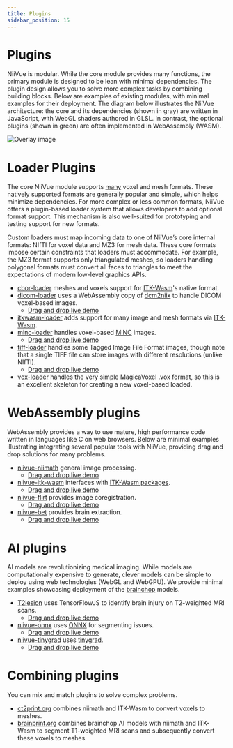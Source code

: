 ```yaml
---
title: Plugins
sidebar_position: 15
---
```


# Plugins

NiiVue is modular. While the core module provides many functions, the primary module is designed to be lean with minimal dependencies. The plugin design allows you to solve more complex tasks by combining building blocks. Below are examples of existing modules, with minimal examples for their deployment. The diagram below illustrates the NiiVue architecture: the core and its dependencies (shown in gray) are written in JavaScript, with WebGL shaders authored in GLSL. In contrast, the optional plugins (shown in green) are often implemented in WebAssembly (WASM).

![Overlay image](/img/pages/plugins.png)

# Loader Plugins

The core NiiVue module supports [many](./Loading%20images#supported-formats) voxel and mesh formats. These natively supported formats are generally popular and simple, which helps minimize dependencies. For more complex or less common formats, NiiVue offers a plugin-based loader system that allows developers to add optional format support. This mechanism is also well-suited for prototyping and testing support for new formats.

Custom loaders must map incoming data to one of NiiVue’s core internal formats: NIfTI for voxel data and MZ3 for mesh data. These core formats impose certain constraints that loaders must accommodate. For example, the MZ3 format supports only triangulated meshes, so loaders handling polygonal formats must convert all faces to triangles to meet the expectations of modern low-level graphics APIs.

 - [cbor-loader](https://github.com/niivue/cbor-loader) meshes and voxels support for [ITK-Wasm](https://docs.itk.org/projects/wasm/en/latest/introduction/file_formats/index.html)'s native format.
 - [dicom-loader](https://github.com/niivue/niivue/tree/main/packages/dicom-loader) uses a WebAssembly copy of [dcm2niix](https://github.com/rordenlab/dcm2niix) to handle DICOM voxel-based images.
   - [Drag and drop live demo](https://niivue.github.io/niivue-dcm2niix/)
 - [itkwasm-loader](https://github.com/niivue/itkwasm-loader) adds support for many image and mesh formats via [ITK-Wasm](https://wasm.itk.org).
 - [minc-loader](https://github.com/niivue/minc-loader) handles voxel-based [MINC](https://en.wikibooks.org/wiki/MINC/SoftwareDevelopment/MINC2.0_File_Format_Reference) images.
   - [Drag and drop live demo](https://niivue.github.io/minc-loader/)
 - [tiff-loader](https://github.com/niivue/tiff-loader) handles some Tagged Image File Format images, though note that a single TIFF file can store images with different resolutions (unlike NIfTI).
   - [Drag and drop live demo](https://niivue.github.io/tiff-loader/)
 - [vox-loader](https://github.com/niivue/niivue/tree/main/packages/vox-loader) handles the very simple MagicaVoxel .vox format, so this is an excellent skeleton for creating a new voxel-based loaded.

# WebAssembly plugins

WebAssembly provides a way to use mature, high performance code written in languages like C on web browsers. Below are minimal examples illustrating integrating several popular tools with NiiVue, providing drag and drop solutions for many problems.

 - [niivue-niimath](https://github.com/niivue/niivue-niimath) general image processing.
   - [Drag and drop live demo](https://niivue.github.io/niivue-niimath/)
 - [niivue-itk-wasm](https://github.com/niivue/niivue-itk-wasm) interfaces with [ITK-Wasm packages](https://docs.itk.org/projects/wasm/en/latest/introduction/packages.html).
   - [Drag and drop live demo](https://ct2print.org/)
 - [niivue-flirt](https://github.com/softwiredtech/niivue-flirt) provides image coregistration.
   - [Drag and drop live demo](https://softwiredtech.github.io/niivue-flirt/)
 - [niivue-bet](https://github.com/softwiredtech/niivue-bet) provides brain extraction.
   - [Drag and drop live demo](https://softwiredtech.github.io/niivue-bet/)

# AI plugins

AI models are revolutionizing medical imaging. While models are computationally expensive to generate, clever models can be simple to deploy using web technologies (WebGL and WebGPU). We provide minimal examples showcasing deployment of the [brainchop](https://github.com/neuroneural/brainchop) models.

 - [T2lesion](https://github.com/niivue/T2lesion) uses TensorFlowJS to identify brain injury on T2-weighted MRI scans.
   - [Drag and drop live demo](https://niivue.github.io/T2lesion/)
 - [niivue-onnx](https://github.com/niivue/niivue-onnx) uses [ONNX](https://onnx.ai/) for segmenting issues.
   - [Drag and drop live demo](https://niivue.github.io/niivue-onnx/)
 - [niivue-tinygrad](https://github.com/niivue/niivue-tinygrad) uses [tinygrad](https://tinygrad.org/).
   - [Drag and drop live demo](https://niivue.github.io/niivue-tinygrad/)

# Combining plugins

You can mix and match plugins to solve complex problems. 

 - [ct2print.org](https://ct2print.org/) combines niimath and ITK-Wasm to convert voxels to meshes.
 - [brainprint.org](https://brainprint.org/) combines brainchop AI models with niimath and ITK-Wasm to segment T1-weighted MRI scans and subsequently convert these voxels to meshes.
